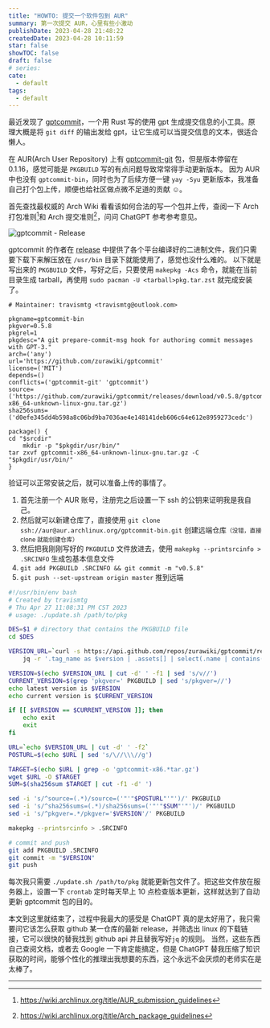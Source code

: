 ```yaml
---
title: "HOWTO: 提交一个软件包到 AUR"
summary: 第一次提交 AUR，心里有些小激动
publishDate: 2023-04-28 21:48:22
createdDate: 2023-04-28 10:11:59
star: false
showTOC: false
draft: false
# series:
cate:
  - default
tags:
  - default
---
```


最近发现了 [gptcommit][gptcommit]，一个用 Rust 写的使用 gpt 生成提交信息的小工具。原理大概是将 `git diff` 的输出发给 gpt，让它生成可以当提交信息的文本，很适合懒人。

<Dialog reverse={true}>
  <del className=" text-nord-3 line-through decoration-2 dark:text-nord-4/80">
    <>人类真的是懒到起飞了</>
  </del>
  <> 😂</>
</Dialog>

在 AUR(Arch User Repository) 上有 [gptcommit-git](https://aur.archlinux.org/packages/gptcommit-git) 包，但是版本停留在 0.1.16，感觉可能是 `PKGBUILD` 写的有点问题导致常常得手动更新版本。
因为 AUR 中也没有 `gptcommit-bin`，同时也为了后续方便一键 `yay -Syu` 更新版本，我准备自己打个包上传，顺便也给社区做点微不足道的贡献 ☺。

[gptcommit]: https://github.com/zurawiki/gptcommit
[gptcommit-bin]: https://aur.archlinux.org/packages/gptcommit-bin

首先查找最权威的 Arch Wiki 看看该如何合法的写一个包并上传，查阅一下 Arch 打包准则[^1]和 Arch 提交准则[^2]，问问 ChatGPT 参考参考意见。

![gptcommit - Release](/image/2023-04-28-20-44-42.png)

gptcommit 的作者在 [release](https://github.com/zurawiki/gptcommit/releases) 中提供了各个平台编译好的二进制文件，我们只需要下载下来解压放在 `/usr/bin` 目录下就能使用了，感觉也没什么难的。
以下就是写出来的 `PKGBUILD` 文件，写好之后，只要使用 `makepkg -Acs` 命令，就能在当前目录生成 tarball，再使用 `sudo pacman -U <tarball>pkg.tar.zst` 就完成安装了。

```shell:PKGBUILD
# Maintainer: travismtg <travismtg@outlook.com>

pkgname=gptcommit-bin
pkgver=0.5.8
pkgrel=1
pkgdesc="A git prepare-commit-msg hook for authoring commit messages with GPT-3."
arch=('any')
url='https://github.com/zurawiki/gptcommit'
license=('MIT')
depends=()
conflicts=('gptcommit-git' 'gptcommit')
source=('https://github.com/zurawiki/gptcommit/releases/download/v0.5.8/gptcommit-x86_64-unknown-linux-gnu.tar.gz')
sha256sums=('d0efe345dd4b598a8c06bd9ba7036ae4e148141deb606c64e612e8959273cedc')

package() {
cd "$srcdir"
    mkdir -p "$pkgdir/usr/bin/"
tar zxvf gptcommit-x86_64-unknown-linux-gnu.tar.gz -C "$pkgdir/usr/bin/"
}
```

验证可以正常安装之后，就可以准备上传的事情了。

1. 首先注册一个 AUR 账号，注册完之后设置一下 ssh 的公钥来证明我是我自己。
2. 然后就可以新建仓库了，直接使用 `git clone ssh://aur@aur.archlinux.org/gptcommit-bin.git` 创建远端仓库<small>（没错，直接 clone 就能创建仓库）</small>
3. 然后把我刚刚写好的 `PKGBUILD` 文件放进去，使用 `makepkg --printsrcinfo > .SRCINFO` 生成包基本信息文件
4. `git add PKGBUILD .SRCINFO && git commit -m "v0.5.8"`
5. `git push --set-upstream origin master` 推到远端

<Dialog reverse={true}>
  到这里已经可以看到我发布的包
  [gptcommit-bin](https://aur.archlinux.org/packages/gptcommit-bin)
  在网页上出现了。
</Dialog>
<Dialog reverse={true}>
  但是既然做了，干脆变得再自动化一些，每次有了新版本让它自己更新吧。每次有了新版本都手动修改版本号，下载地址以及
  sha256 信息感觉也挺累的。
</Dialog>

```shell:update.sh {9-10}
#!/usr/bin/env bash
# Created by travismtg
# Thu Apr 27 11:08:31 PM CST 2023
# usage: ./update.sh /path/to/pkg

DES=$1 # directory that contains the PKGBUILD file
cd $DES

VERSION_URL=`curl -s https://api.github.com/repos/zurawiki/gptcommit/releases/latest |\
    jq -r '.tag_name as $version | .assets[] | select(.name | contains("linux-gnu")) | $version + " " + .browser_download_url'`

VERSION=$(echo $VERSION_URL | cut -d' ' -f1 | sed 's/v//')
CURRENT_VERSION=$(grep 'pkgver=' PKGBUILD | sed 's/pkgver=//')
echo latest version is $VERSION
echo current version is $CURRENT_VERSION

if [[ $VERSION == $CURRENT_VERSION ]]; then
    echo exit
    exit
fi

URL=`echo $VERSION_URL | cut -d' ' -f2`
POSTURL=$(echo $URL | sed 's/\//\\\//g')

TARGET=$(echo $URL | grep -o 'gptcommit-x86.*tar.gz')
wget $URL -O $TARGET
SUM=$(sha256sum $TARGET | cut -f1 -d' ')

sed -i 's/^source=(.*)/source=('"'"$POSTURL"'"')/' PKGBUILD
sed -i 's/^sha256sums=(.*)/sha256sums=('"'"$SUM"'"')/' PKGBUILD
sed -i 's/^pkgver=.*/pkgver='$VERSION'/' PKGBUILD

makepkg --printsrcinfo > .SRCINFO

# commit and push
git add PKGBUILD .SRCINFO
git commit -m "$VERSION"
git push

```

每次我只需要 `./update.sh /path/to/pkg` 就能更新包文件了。把这些文件放在服务器上，设置一下 `crontab` 定时每天早上 10 点检查版本更新，这样就达到了自动更新 gptcommit 包的目的。

本文到这里就结束了，过程中我最大的感受是 ChatGPT 真的是太好用了，我只需要问它该怎么获取 github 某一仓库的最新 release，并筛选出 linux 的下载链接，它可以很快的替我找到 github api 并且替我写好`jq` 的规则。
当然，这些东西自己查阅文档，或者去 Google 一下肯定能搞定，但是 ChatGPT 替我压缩了知识获取的时间，能够个性化的推理出我想要的东西，这个永远不会厌烦的老师实在是太棒了。

---

[^1]: https://wiki.archlinux.org/title/AUR_submission_guidelines
[^2]: https://wiki.archlinux.org/title/Arch_package_guidelines
